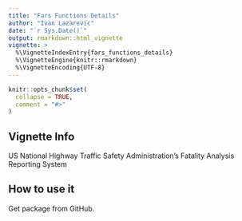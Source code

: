 ```yaml
---
title: "Fars Functions Details"
author: "Ivan Lazarevic"
date: "`r Sys.Date()`"
output: rmarkdown::html_vignette
vignette: >
  %\VignetteIndexEntry{fars_functions_details}
  %\VignetteEngine{knitr::rmarkdown}
  %\VignetteEncoding{UTF-8}
---
```


```r
knitr::opts_chunk$set(
  collapse = TRUE,
  comment = "#>"
)
```

## Vignette Info

US National Highway Traffic Safety Administration's Fatality Analysis Reporting System

## How to use it

Get package from GitHub.



